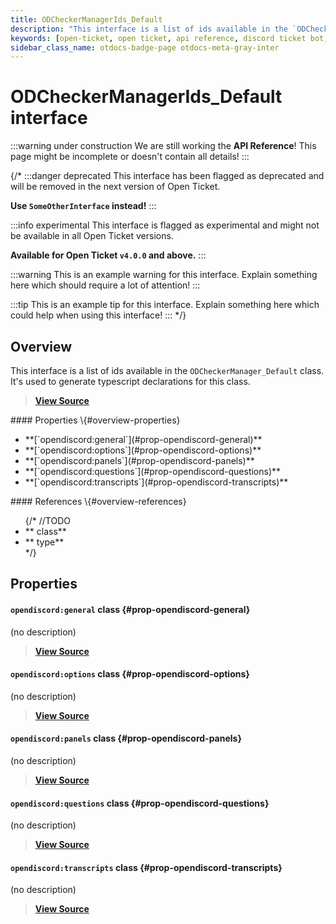 ```yaml
---
title: ODCheckerManagerIds_Default
description: "This interface is a list of ids available in the `ODCheckerManager_Default` class. It's used to generate typescript declarations for this class."
keywords: [open-ticket, open ticket, api reference, discord ticket bot, interface]
sidebar_class_name: otdocs-badge-page otdocs-meta-gray-inter
---
```

<head>
    <link rel="apple-touch-icon" href="/img/logo_vertical.png"/>
</head>

# ODCheckerManagerIds_Default <M color="gray">interface</M>

:::warning under construction
We are still working the **API Reference**! This page might be incomplete or doesn't contain all details!
:::

{/*
:::danger deprecated
This interface has been flagged as deprecated and will be removed in the next version of Open Ticket.

**Use `SomeOtherInterface` instead!**
:::

:::info experimental
This interface is flagged as experimental and might not be available in all Open Ticket versions.

**Available for Open Ticket `v4.0.0` and above.**
:::

:::warning
This is an example warning for this interface. Explain something here which should require a lot of attention!
:::

:::tip
This is an example tip for this interface. Explain something here which could help when using this interface!
:::
*/}

## Overview
This interface is a list of ids available in the `ODCheckerManager_Default` class.
It's used to generate typescript declarations for this class.

> [**View Source**](https://otgithub.dj-dj.be/tree/main/src/core/api/defaults/checker.ts#L13)

<FlexHorizontal>
<div style={{width:"50%"}}>
    #### Properties \{#overview-properties}
    <ul>
        <li>**[`opendiscord:general`](#prop-opendiscord-general)**</li>
        <li>**[`opendiscord:options`](#prop-opendiscord-options)**</li>
        <li>**[`opendiscord:panels`](#prop-opendiscord-panels)**</li>
        <li>**[`opendiscord:questions`](#prop-opendiscord-questions)**</li>
        <li>**[`opendiscord:transcripts`](#prop-opendiscord-transcripts)**</li>
    </ul>
</div>
<div style={{width:"50%"}}>
    #### References \{#overview-references}
    <ul>
        {/*
        //TODO
        <li>**<code><ApiUrl url="class:ODId" label="api.ODId"/></code> <M color="purple">class</M>**</li>
        <li>**<code><ApiUrl url="type:ODExampleType" label="api.ODExampleType"/></code> <M color="brown">type</M>**</li>
        */}
    </ul>
</div>
</FlexHorizontal>

## Properties
<Divider></Divider>
#### `opendiscord:general` <M color="purple">class</M> <ApiBlock><ApiUrl url="class:ODChecker" label="api.ODChecker"/></ApiBlock> \{#prop-opendiscord-general}
(no description)

> [**View Source**](https://otgithub.dj-dj.be/tree/main/src/core/api/defaults/checker.ts#L14)

<Divider></Divider>
#### `opendiscord:options` <M color="purple">class</M> <ApiBlock><ApiUrl url="class:ODChecker" label="api.ODChecker"/></ApiBlock> \{#prop-opendiscord-options}
(no description)

> [**View Source**](https://otgithub.dj-dj.be/tree/main/src/core/api/defaults/checker.ts#L16)

<Divider></Divider>
#### `opendiscord:panels` <M color="purple">class</M> <ApiBlock><ApiUrl url="class:ODChecker" label="api.ODChecker"/></ApiBlock> \{#prop-opendiscord-panels}
(no description)

> [**View Source**](https://otgithub.dj-dj.be/tree/main/src/core/api/defaults/checker.ts#L17)

<Divider></Divider>
#### `opendiscord:questions` <M color="purple">class</M> <ApiBlock><ApiUrl url="class:ODChecker" label="api.ODChecker"/></ApiBlock> \{#prop-opendiscord-questions}
(no description)

> [**View Source**](https://otgithub.dj-dj.be/tree/main/src/core/api/defaults/checker.ts#L15)

<Divider></Divider>
#### `opendiscord:transcripts` <M color="purple">class</M> <ApiBlock><ApiUrl url="class:ODChecker" label="api.ODChecker"/></ApiBlock> \{#prop-opendiscord-transcripts}
(no description)

> [**View Source**](https://otgithub.dj-dj.be/tree/main/src/core/api/defaults/checker.ts#L18)

<Divider></Divider>
